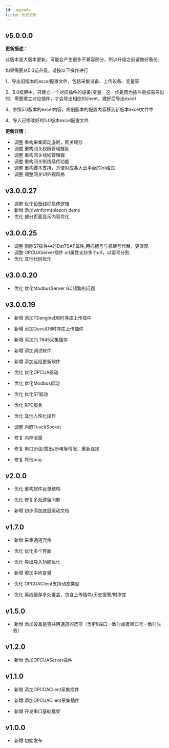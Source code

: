 ```yaml
---
id: upgrade
title: 历史更新
---
```






## v5.0.0.0

**更新描述：**

此版本是大版本更新。可能会产生很多不兼容部分，所以升级之前请做好备份。

如果需要从5.0前升级，请按以下操作进行

1、导出旧版本的excel配置文件，包括采集设备、上传设备、变量等

2、5.0框架中，只建立一个对应插件的设备/变量，这一步是因为插件是按需导出的，需要建立对应插件，才会导出相应的sheet，建好后导出excel

3、参照5.0版本的excel内容，把旧版本的配置内容移到新版本excel文件中

4、导入已修改好的5.0版本excel配置文件

**更新详情：**

- &nbsp;<Tag>调整</Tag> 重构采集驱动底层，网关缓存
- &nbsp;<Tag>调整</Tag> 重构网关权限管理框架
- &nbsp;<Tag>调整</Tag> 重构网关线程管理器
- &nbsp;<Tag>调整</Tag> 重构网关断线续传功能
- &nbsp;<Tag>调整</Tag> 重构脚本支持，方便对应各大云平台的iot格式
- &nbsp;<Tag>调整</Tag> 调整网关UI外观风格


## v3.0.0.27

- &nbsp;<Tag>调整</Tag> 优化设备线程启停逻辑
- &nbsp;<Tag>新增</Tag> 添加winform(blazor) demo
- &nbsp;<Tag>优化</Tag> 部分页面显示内容优化

## v3.0.0.25

- &nbsp;<Tag>调整</Tag> 删除S7插件中的DstTSAP属性,用插槽号与机架号代替，更直观
- &nbsp;<Tag>调整</Tag> OPCUAServer插件 url属性支持多个url，以逗号分割
- &nbsp;<Tag>优化</Tag> 其他代码优化

## v3.0.0.20

- &nbsp;<Tag>优化</Tag> 优化ModbusServer GC频繁的问题


## v3.0.0.19

- &nbsp;<Tag>新增</Tag> 添加TDengineDB时序库上传插件
- &nbsp;<Tag>新增</Tag> 添加QuestDB时序库上传插件
- &nbsp;<Tag>新增</Tag> 添加DLT645采集插件
- &nbsp;<Tag>新增</Tag> 添加调试软件
- &nbsp;<Tag>新增</Tag> 添加远程更新软件

- &nbsp;<Tag>优化</Tag> 优化OPCUA驱动
- &nbsp;<Tag>优化</Tag> 优化Modbus驱动
- &nbsp;<Tag>优化</Tag> 优化S7驱动
- &nbsp;<Tag>优化</Tag> RPC服务
- &nbsp;<Tag>优化</Tag> 其他人性化操作

- &nbsp;<Tag>调整</Tag> 内嵌TouckSocket

- &nbsp;<Tag>修复</Tag> 内存泄露
- &nbsp;<Tag>修复</Tag> 串口断连/拔出/断电等情况，重新连接
- &nbsp;<Tag>修复</Tag> 其他bug


## v2.0.0

- &nbsp;<Tag>优化</Tag> 重构软件目录结构

- &nbsp;<Tag>优化</Tag> 修复多处遗留问题

- &nbsp;<Tag>新增</Tag> 初步添加底层驱动文档


## v1.7.0

- &nbsp;<Tag>新增</Tag> 采集通道冗余

- &nbsp;<Tag>优化</Tag> 优化多个界面

- &nbsp;<Tag>优化</Tag> 导出导入功能优化

- &nbsp;<Tag>新增</Tag> 增加中间变量

- &nbsp;<Tag>优化</Tag> OPCUAClient支持动态类型

- &nbsp;<Tag>优化</Tag> 离线缓存多处覆盖，包含上传插件/历史报警/时序库


## v1.5.0

 - &nbsp;<Tag>新增</Tag> 添加设备是否共用通道的选项（当IP&端口一致时或者串口号一致时生效）
 

## v1.2.0

  - &nbsp;<Tag>新增</Tag> 添加OPCUAServer插件

##

## v1.1.0


  - &nbsp;<Tag>新增</Tag> 添加OPCDAClient采集插件

  - &nbsp;<Tag>新增</Tag> 添加OPCUAClient采集插件

  - &nbsp;<Tag>新增</Tag> 开发串口基础框架

##

## v1.0.0

  - &nbsp;<Tag>新增</Tag> 初始发布


##
